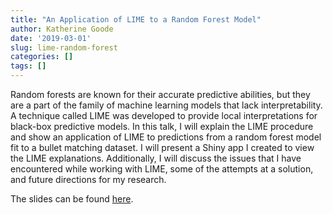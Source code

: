 ```yaml
---
title: "An Application of LIME to a Random Forest Model"
author: Katherine Goode      
date: '2019-03-01'
slug: lime-random-forest
categories: []
tags: []
---
```


Random forests are known for their accurate predictive abilities, but they are a part of the family of machine learning models that lack interpretability. A technique called LIME was developed to provide local interpretations for black-box predictive models. In this talk, I will explain the LIME procedure and show an application of LIME to predictions from a random forest model fit to a bullet matching dataset. I will present a Shiny app I created to view the LIME explanations. Additionally, I will discuss the issues that I have encountered while working with LIME, some of the attempts at a solution, and future directions for my research.  

The slides can be found [here](https://goodekat.github.io/presentations/2019-isugg-limetorf/slides.html#1).  

